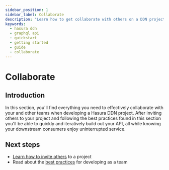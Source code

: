 ```yaml
---
sidebar_position: 1
sidebar_label: Collaborate
description: "Learn how to get collaborate with others on a DDN project."
keywords:
  - hasura ddn
  - graphql api
  - quickstart
  - getting started
  - guide
  - collaborate
---
```


# Collaborate

## Introduction

In this section, you'll find everything you need to effectively collaborate with your and other teams when developing a
Hasura DDN project. After inviting others to your project and following the best practices found in this section you'll
be able to quickly and iteratively build out your API, all while knowing your downstream consumers enjoy uninterrupted
service.

## Next steps

- [Learn how to invite others](getting-started/collaborate/invite.mdx) to a project
- Read about the [best practices](getting-started/collaborate/best-practices.mdx) for developing as a team
